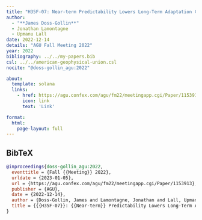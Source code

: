 ```yaml
---
title: "H35F-07: Near-term Predictability Lowers Long-Term Adaptation Costs"
author:
  - "**James Doss-Gollin**"
  - Jonathan Lamontagne
  - Upmanu Lall
date: 2022-12-14
details: "AGU Fall Meeting 2022"
year: 2022
bibliography: ../../my-papers.bib
csl: ../../american-geophysical-union.csl
nocite: "@doss-gollin_agu:2022"

about:
  template: solana
  links:
    - href: https://agu.confex.com/agu/fm22/meetingapp.cgi/Paper/1153913
      icon: link
      text: 'Link'

format:
  html:
    page-layout: full
---
```


## BibTeX

```bibtex
@inproceedings{doss-gollin_agu:2022,
  eventtitle = {Fall {{Meeting}} 2022},
  urldate = {2023-01-05},
  url = {https://agu.confex.com/agu/fm22/meetingapp.cgi/Paper/1153913},
  publisher = {AGU},
  date = {2022-12-14},
  author = {Doss-Gollin, James and Lamontagne, Jonathan and Lall, Upmanu},
  title = {{{H35F-07}}: {{Near-term}} Predictability Lowers Long-Term Adaptation Costs},
}
```